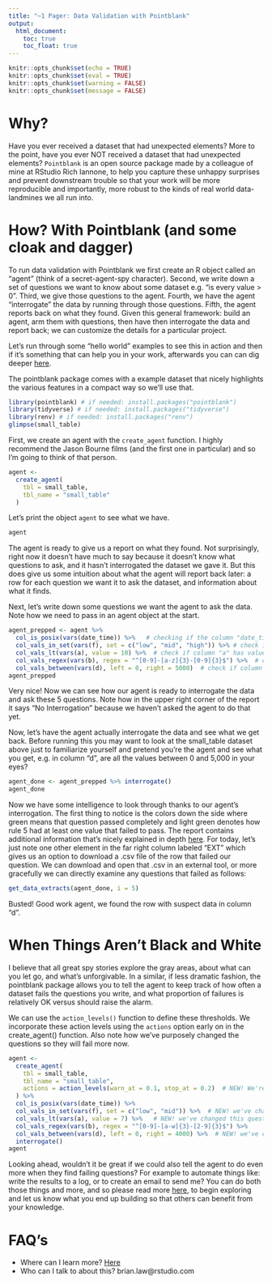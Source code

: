 ```yaml
---
title: "~1 Pager: Data Validation with Pointblank"
output: 
  html_document:
    toc: true
    toc_float: true
---
```


```r
knitr::opts_chunk$set(echo = TRUE)
knitr::opts_chunk$set(eval = TRUE)
knitr::opts_chunk$set(warning = FALSE)
knitr::opts_chunk$set(message = FALSE)
```

# Why? 
Have you ever received a dataset that had unexpected elements? More to the point, have you ever NOT received a dataset that had unexpected elements? `Pointblank` is an open source package made by a colleague of mine at RStudio Rich Iannone, to help you capture these unhappy surprises and prevent downstream trouble so that your work will be more reproducible and importantly, more robust to the kinds of real world data-landmines we all run into.

# How? With Pointblank (and some cloak and dagger)
To run data validation with Pointblank we first create an R object called an "agent" (think of a secret-agent-spy character). Second, we write down a set of questions we want to know about some dataset e.g. "is every value > 0". Third, we give those questions to the agent. Fourth, we have the agent "interrogate" the data by running through those questions. Fifth, the agent reports back on what they found. Given this general framework: build an agent, arm them with questions, then have then interrogate the data and report back; we can customize the details for a particular project. 

Let's run through some "hello world" examples to see this in action and then if it's something that can help you in your work, afterwards you can can dig deeper [here](https://rich-iannone.github.io/pointblank/index.html).

The pointblank package comes with a example dataset that nicely highlights the various features in a compact way so we'll use that.

```r
library(pointblank) # if needed: install.packages("pointblank")
library(tidyverse) # if needed: install.packages("tidyverse")
library(renv) # if needed: install.packages("renv")
glimpse(small_table)
```

First, we create an agent with the `create_agent` function. I highly recommend the Jason Bourne films (and the first one in particular) and so I'm going to think of that person.
```r
agent <- 
  create_agent(
    tbl = small_table,
    tbl_name = "small_table"
  )
```

Let's print the object `agent` to see what we have.

```r
agent
```

The agent is ready to give us a report on what they found. Not surprisingly, right now it doesn't have much to say because it doesn't know what questions to ask, and it hasn't interrogated the dataset we gave it. But this does give us some intuition about what the agent will report back later: a row for each question we want it to ask the dataset, and information about what it finds.

Next, let's write down some questions we want the agent to ask the data. Note how we need to pass in an agent object at the start.
```r
agent_prepped <- agent %>% 
  col_is_posix(vars(date_time)) %>%   # checking if the column "date_time" is actually of class "date_time"
  col_vals_in_set(vars(f), set = c("low", "mid", "high")) %>% # check if column "f" contains only those 3 values
  col_vals_lt(vars(a), value = 10) %>%  # check if column "a" has values all less than  10
  col_vals_regex(vars(b), regex = "^[0-9]-[a-z]{3}-[0-9]{3}$") %>%  # check if column "b" has values that all match the regular expression defined here
  col_vals_between(vars(d), left = 0, right = 5000)  # check if column "d" has values between 0 and 5000
agent_prepped
```

Very nice! Now we can see how our agent is ready to interrogate the data and ask these 5 questions. Note how in the upper right corner of the report it says "No Interrogation" because we haven't asked the agent to do that yet.

Now, let's have the agent actually interrogate the data and see what we get back. Before running this you may want to look at the small_table dataset above just to familiarize yourself and pretend you're the agent and see what you get, e.g. in column "d",  are all the values between 0 and 5,000 in your eyes?

```r
agent_done <- agent_prepped %>% interrogate()
agent_done
```
Now we have some intelligence to look through thanks to our agent's interrogation. The first thing to notice is the colors down the side where green means that question passed completely and light green denotes how rule 5 had at least one value that failed to pass. The report contains additional information that's nicely explained in depth [here](https://rich-iannone.github.io/pointblank/articles/VALID-I.html). For today, let's just note one other element in the far right column labeled "EXT" which gives us an option to download a .csv file of the row that failed our question. We can download and open that .csv in an external tool, or more gracefully we can directly examine any questions that failed as follows:
```r
get_data_extracts(agent_done, i = 5)
```
Busted! Good work agent, we found the row with suspect data in column "d".

# When Things Aren't Black and White
I believe that all great spy stories explore the gray areas, about what can you let go, and what's unforgivable. In a similar, if less dramatic fashion, the pointblank package allows you to tell the agent to keep track of how often a dataset fails the questions you write, and what proportion of failures is relatively OK versus should raise the alarm.

We can use the `action_levels()` function to define these thresholds. We incorporate these action levels using the `actions` option early on in the create_agent() function. Also note how we've purposely changed the questions so they will fail more now.
```r
agent <- 
  create_agent(
    tbl = small_table,
    tbl_name = "small_table",
    actions = action_levels(warn_at = 0.1, stop_at = 0.2)  # NEW! We're defining the thresholds to Warn and Stop
  ) %>%
  col_is_posix(vars(date_time)) %>%
  col_vals_in_set(vars(f), set = c("low", "mid")) %>%  # NEW! we've changed this question so it will fail more now
  col_vals_lt(vars(a), value = 7) %>%   # NEW! we've changed this question so it will fail now
  col_vals_regex(vars(b), regex = "^[0-9]-[a-w]{3}-[2-9]{3}$") %>%
  col_vals_between(vars(d), left = 0, right = 4000) %>%  # NEW! we've changed this question so it will fail now
  interrogate()
agent
```
Looking ahead, wouldn't it be great if we could also tell the agent to do even more when they find failing questions? For example to automate things like: write the results to a log, or to create an email to send me? You can do both those things and more, and so please read more [here](https://rich-iannone.github.io/pointblank/articles/VALID-I.html), to begin exploring and let us know what you end up building so that others can benefit from your knowledge.

# FAQ's
* Where can I learn more? [Here](https://rich-iannone.github.io/pointblank/articles/VALID-I.html)
* Who can I talk to about this? brian.law@rstudio.com
